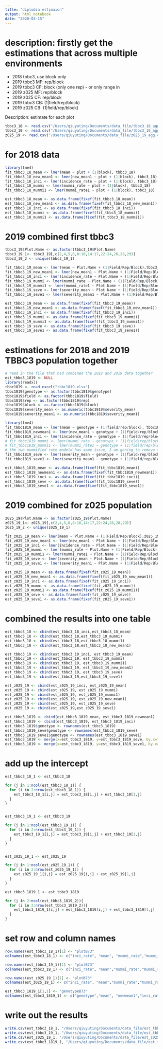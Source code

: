 ```yaml
---
title: "diplodia estimaion"
output: html_notebook
date: "2020-03-15"
---
```


# description: firstly get the estimations that across multiple environments
* 2018 tbbc3, use block only
* 2019 tbbc3 MF: rep/block
* 2019 tbbc3 CF: block (only one rep) - or only range in
*	2019 z025 MF: rep/block
* 2019 z025 CF: rep/block
* 2019 tbbc3 CB: (1|field/rep/block)
* 2019 z025 CB:  (1|field/rep/block)

Description: estimate for each plot 
```r
tbbc3_18 <- read.csv("/Users/qiuyuting/Documents/data_file/tbbc3_18_agg.csv", header = TRUE)
tbbc3_19 <- read.csv("/Users/qiuyuting/Documents/data_file/tbbc3_19_agg.csv", header = TRUE)
z025_19 <- read.csv("/Users/qiuyuting/Documents/data_file/z025_19_agg.csv", header = TRUE)
```


# for 2018 data
```r
library(lme4)
fit_tbbc3_18_mean <- lmer(mean ~ plot + (1|block), tbbc3_18)
fit_tbbc3_18_new_mean1 <- lmer(new_mean1 ~ plot + (1|block), tbbc3_18)
fit_tbbc3_18_inci <- lmer(incidence_rate ~ plot + (1|block), tbbc3_18)
fit_tbbc3_18_mummi <- lmer(mummi_rate ~ plot + (1|block), tbbc3_18)
fit_tbbc3_18_mummi1 <- lmer(mummi_rate1 ~ plot + (1|block), tbbc3_18)

est_tbbc3_18_mean <- as.data.frame(fixef(fit_tbbc3_18_mean))
est_tbbc3_18_new_mean1 <- as.data.frame(fixef(fit_tbbc3_18_new_mean1))
est_tbbc3_18_inci <- as.data.frame(fixef(fit_tbbc3_18_inci))
est_tbbc3_18_mummi <- as.data.frame(fixef(fit_tbbc3_18_mummi))
est_tbbc3_18_mummi1 <- as.data.frame(fixef(fit_tbbc3_18_mummi1))
```

# 2019 combined first tbbc3
```r
tbbc3_19$Plot.Name <- as.factor(tbbc3_19$Plot.Name)
tbbc3_19_1<- tbbc3_19[,c(2,4,5,6,8:10,14:17,22:24,26,28,29)]
tbbc3_19_2 <- unique(tbbc3_19_1)

fit_tbbc3_19_mean <- lmer(mean ~ Plot.Name + (1|Field/Rep/Block),tbbc3_19_2)
fit_tbbc3_19_new_mean1 <- lmer(new_mean1 ~ Plot.Name + (1|Field/Rep/Block),tbbc3_19_2)
fit_tbbc3_19_inci <- lmer(incidence_rate ~ Plot.Name + (1|Field/Rep/Block),tbbc3_19_2)
fit_tbbc3_19_mummi <- lmer(mummi_rate ~ Plot.Name + (1|Field/Rep/Block),tbbc3_19_2)
fit_tbbc3_19_mummi1 <- lmer(mummi_rate1 ~ Plot.Name + (1|Field/Rep/Block),tbbc3_19_2)
fit_tbbc3_19_seve <- lmer(severity_mean ~ Plot.Name + (1|Field/Rep/Block),tbbc3_19_2) 
fit_tbbc3_19_seve1 <- lmer(severity_mean1 ~ Plot.Name + (1|Field/Rep/Block),tbbc3_19_2)

est_tbbc3_19_mean <- as.data.frame(fixef(fit_tbbc3_19_mean))
est_tbbc3_19_new_mean1 <- as.data.frame(fixef(fit_tbbc3_19_new_mean1))
est_tbbc3_19_inci <- as.data.frame(fixef(fit_tbbc3_19_inci))
est_tbbc3_19_mummi <- as.data.frame(fixef(fit_tbbc3_19_mummi))
est_tbbc3_19_mummi1 <- as.data.frame(fixef(fit_tbbc3_19_mummi1))
est_tbbc3_19_seve <- as.data.frame(fixef(fit_tbbc3_19_seve))
est_tbbc3_19_seve1 <- as.data.frame(fixef(fit_tbbc3_19_seve1))
```


# estimations for 2018 and 2019 TBBC3 population together 
```r
# read in the file that had combined the 2018 and 2019 data together
est_tbbc3_1819 <- NULL
library(readxl)
tbbc1819 <- read_excel("tbbc1819.xlsx")
tbbc1819$genotype <- as.factor(tbbc1819$genotype)
tbbc1819$field <- as.factor(tbbc1819$field)
tbbc1819$rep <- as.factor(tbbc1819$rep)
tbbc1819$block <- as.factor(tbbc1819$block)
tbbc1819$severity_mean <- as.numeric(tbbc1819$severity_mean)
tbbc1819$severity_mean1 <- as.numeric(tbbc1819$severity_mean1)

library(lme4)
fit_tbbc1819_mean <- lmer(mean ~ genotype + (1|field/rep/block), tbbc1819)
fit_tbbc1819_newmean1 <- lmer(new_mean1 ~ genotype + (1|field/rep/block), tbbc1819)
fit_tbbc1819_inci <- lmer(incidence_rate ~ genotype + (1|field/rep/block), tbbc1819)
# fit_tbbc1819_mummi <- lmer(mummi_rate ~ genotype + (1|field/rep/block), tbbc1819)
# fit_tbbc1819_mummi1 <- lmer(mummi_rate1 ~ genotype + (1|field/rep/block), tbbc1819)
# the two mummified rate modeld has some issue, I am goning to remove them 
fit_tbbc1819_seve <- lmer(severity_mean ~ genotype + (1|field/rep/block), tbbc1819)
fit_tbbc1819_seve1 <- lmer(severity_mean1 ~ genotype + (1|field/rep/block), tbbc1819)

est_tbbc3_1819_mean <- as.data.frame(fixef(fit_tbbc1819_mean))
est_tbbc3_1819_newmean1 <- as.data.frame(fixef(fit_tbbc1819_newmean1))
est_tbbc3_1819_inci <- as.data.frame(fixef(fit_tbbc1819_inci))
est_tbbc3_1819_seve <- as.data.frame(fixef(fit_tbbc1819_seve))
est_tbbc3_1819_seve1 <- as.data.frame(fixef(fit_tbbc1819_seve1))
```




# 2019 combined for z025 population
```r
z025_19$Plot.Name <- as.factor(z025_19$Plot.Name)
z025_19_1<- z025_19[,c(2,4,5,6,8:10,14:17,22:24,26,28,29)]
z025_19_2 <- unique(z025_19_1)

fit_z025_19_mean <- lmer(mean ~ Plot.Name + (1|Field/Rep/Block),z025_19_2)
fit_z025_19_new_mean1 <- lmer(new_mean1 ~ Plot.Name + (1|Field/Rep/Block),z025_19_2) 
fit_z025_19_inci <- lmer(incidence_rate ~ Plot.Name + (1|Field/Rep/Block),z025_19_2)
fit_z025_19_mummi <- lmer(mummi_rate ~ Plot.Name + (1|Field/Rep/Block),z025_19_2) 
fit_z025_19_mummi1 <- lmer(mummi_rate1 ~ Plot.Name + (1|Field/Rep/Block),z025_19_2)  
fit_z025_19_seve <- lmer(severity_mean ~ Plot.Name + (1|Field/Rep/Block),z025_19_2) 
fit_z025_19_seve1 <- lmer(severity_mean1 ~ Plot.Name + (1|Field/Rep/Block),z025_19_2)

est_z025_19_mean <- as.data.frame(fixef(fit_z025_19_mean))
est_z025_19_new_mean1 <- as.data.frame(fixef(fit_z025_19_new_mean1))
est_z025_19_inci <- as.data.frame(fixef(fit_z025_19_inci))
est_z025_19_mummi <- as.data.frame(fixef(fit_z025_19_mummi))
est_z025_19_mummi1 <- as.data.frame(fixef(fit_z025_19_mummi1))
est_z025_19_seve <- as.data.frame(fixef(fit_z025_19_seve))
est_z025_19_seve1 <- as.data.frame(fixef(fit_z025_19_seve1))
```

# combined the results into one table
```r
est_tbbc3_18 <- cbind(est_tbbc3_18_inci,est_tbbc3_18_mean)
est_tbbc3_18 <- cbind(est_tbbc3_18,est_tbbc3_18_mummi)
est_tbbc3_18 <- cbind(est_tbbc3_18,est_tbbc3_18_mummi1)
est_tbbc3_18 <- cbind(est_tbbc3_18,est_tbbc3_18_new_mean1)

est_tbbc3_19 <- cbind(est_tbbc3_19_inci, est_tbbc3_19_mean)
est_tbbc3_19 <- cbind(est_tbbc3_19, est_tbbc3_19_mummi)
est_tbbc3_19 <- cbind(est_tbbc3_19, est_tbbc3_19_mummi1)
est_tbbc3_19 <- cbind(est_tbbc3_19, est_tbbc3_19_new_mean1)
est_tbbc3_19 <- cbind(est_tbbc3_19, est_tbbc3_19_seve)
est_tbbc3_19 <- cbind(est_tbbc3_19,est_tbbc3_19_seve1)

est_z025_19 <- cbind(est_z025_19_inci, est_z025_19_mean)
est_z025_19 <- cbind(est_z025_19, est_z025_19_mummi)
est_z025_19 <- cbind(est_z025_19, est_z025_19_mummi1)
est_z025_19 <- cbind(est_z025_19, est_z025_19_new_mean1)
est_z025_19 <- cbind(est_z025_19, est_z025_19_seve)
est_z025_19 <- cbind(est_z025_19,est_z025_19_seve1)

est_tbbc3_1819 <- cbind(est_tbbc3_1819_mean, est_tbbc3_1819_newmean1)
est_tbbc3_1819 <- cbind(est_tbbc3_1819, est_tbbc3_1819_inci)
est_tbbc3_1819$genotype <- rownames(est_tbbc3_1819)
est_tbbc3_1819_seve$genotype <- rownames(est_tbbc3_1819_seve)
est_tbbc3_1819_seve1$genotype <- rownames(est_tbbc3_1819_seve1)
est_tbbc3_1819 <- merge(x=est_tbbc3_1819, y=est_tbbc3_1819_seve, by.x="genotype", by.y="genotype",all=T)
est_tbbc3_1819 <- merge(x=est_tbbc3_1819, y=est_tbbc3_1819_seve1, by.x="genotype", by.y="genotype",all=T)
```


# add up the intercept
```r
est_tbbc3_18_1 <- est_tbbc3_18

for (j in 1:ncol(est_tbbc3_18_1)) {
  for (i in 2:nrow(est_tbbc3_18_1)) {
    est_tbbc3_18_1[i,j] = est_tbbc3_18[i,j] + est_tbbc3_18[1,j]
  }
}


est_tbbc3_19_1 <- est_tbbc3_19

for (j in 1:ncol(est_tbbc3_19_1)) {
  for (i in 2:nrow(est_tbbc3_19_1)) {
    est_tbbc3_19_1[i,j] = est_tbbc3_19[i,j] + est_tbbc3_19[1,j]
  }
}


est_z025_19_1 <- est_z025_19

for (j in 1:ncol(est_z025_19_1)) {
  for (i in 2:nrow(est_z025_19_1)) {
    est_z025_19_1[i,j] = est_z025_19[i,j] + est_z025_19[1,j]
  }
}

est_tbbc3_1819_1 <- est_tbbc3_1819

for (j in 2:ncol(est_tbbc3_1819_2)){
  for (i in 2:nrow(est_tbbc3_1819_2)){
    est_tbbc3_1819_1[i,j] = est_tbbc3_1819[i,j] + est_tbbc3_1819[1,j]
  }
}
```

# set row and column names
```r
row.names(est_tbbc3_18_1)[1] <- "plotB73"
colnames(est_tbbc3_18_1) <- c("inci_rate", "mean", "mummi_rate","mummi_rate1", "new_mean1")

row.names(est_tbbc3_19_1)[1] <- "plotB73"
colnames(est_tbbc3_19_1) <- c("inci_rate", "mean","mummi_rate","mummi_rate1","new_mean1","severity","severity_1")

row.names(est_z025_19_1)[1] <- "plotB73"
colnames(est_z025_19_1) <- c("inci_rate", "mean","mummi_rate","mummi_rate1","new_mean1","severity","severity_1")

est_tbbc3_1819_1[1,1] <- "genotypeB73"
colnames(est_tbbc3_1819_1) <- c("genotype","mean", "newmean1","inci_rate","severity","severity1")
```

# write out the results 
```r
write.csv(est_tbbc3_18_1, "/Users/qiuyuting/Documents/data_file/est_tbbc3_18.csv")
write.csv(est_tbbc3_19_1, "/Users/qiuyuting/Documents/data_file/est_tbbc3_19.csv")
write.csv(est_z025_19_1, "/Users/qiuyuting/Documents/data_file/est_z025_19.csv")
write.csv(est_tbbc3_1819_1, "/Users/qiuyuting/Documents/data_file/est_tbbc3_1819.csv")
```
